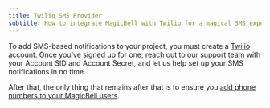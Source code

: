 ```yaml
---
title: Twilio SMS Provider
subtitle: How to integrate MagicBell with Twilio for a magical SMS experience
---
```


To add SMS-based notifications to your project, you must create a [Twilio](https://www.twilio.com) account. Once you’ve signed up for one, reach out to our support team with your Account SID and Account Secret, and let us help set up your SMS notifications in no time.

After that, the only thing that remains after that is to ensure you [add phone numbers to your MagicBell users](/docs/rest-api/reference#update-user).
